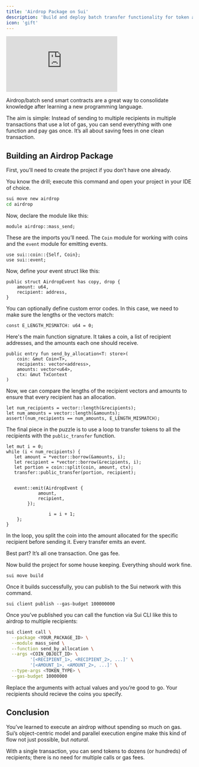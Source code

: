 ```yaml
---
title: 'Airdrop Package on Sui'
description: 'Build and deploy batch transfer functionality for token airdrops'
icon: 'gift'
---
```


<div style={{
    position: 'relative',
    width: '100%',
    paddingBottom: '56.25%', // 16:9 aspect ratio
    height: 0,
    overflow: 'hidden'
}}>
    <iframe
        src="https://www.youtube.com/embed/zJoK6Qj0pgE?list=PLwSqiyXKVkfVA5TXrPvnUXM6d07_zw8Ot"
        title="06 Let's Write an Airdrop Package"
        frameBorder="0"
        allow="accelerometer; autoplay; clipboard-write; encrypted-media; gyroscope; picture-in-picture; web-share"
        referrerPolicy="strict-origin-when-cross-origin"
        allowFullScreen
        style={{
            position: 'absolute',
            top: 0,
            left: 0,
            width: '100%',
            height: '100%'
        }}
    ></iframe>
</div>

Airdrop/batch send smart contracts are a great way to consolidate knowledge after learning a new programming language.

The aim is simple: Instead of sending to multiple recipients in multiple transactions that use a lot of gas, you can send everything with one function and pay gas once. It’s all about saving fees in one clean transaction.

## Building an Airdrop Package

First, you’ll need to create the project if you don’t have one already.

You know the drill; execute this command and open your project in your IDE of choice.

```bash [Terminal]
sui move new airdrop
cd airdrop
```

Now, declare the module like this:

```move [sui.move]
module airdrop::mass_send;
```

These are the imports you’ll need. The `Coin` module for working with coins and the `event` module for emitting events.

```move [sui.move]
use sui::coin::{Self, Coin};
use sui::event;
```

Now, define your event struct like this:

```move [sui.move]
public struct AirdropEvent has copy, drop {
    amount: u64,
    recipient: address,
}
```

You can optionally define custom error codes. In this case, we need to make sure the lengths or the vectors match:

```move [sui.move]
const E_LENGTH_MISMATCH: u64 = 0;
```

Here's the main function signature. It takes a coin, a list of recipient addresses, and the amounts each one should receive.

```move [sui.move]
public entry fun send_by_allocation<T: store>(
    coin: &mut Coin<T>,
    recipients: vector<address>,
    amounts: vector<u64>,
    ctx: &mut TxContext
)
```

Now, we can compare the lengths of the recipient vectors and amounts to ensure that every recipient has an allocation.

```move [sui.move]
let num_recipients = vector::length(&recipients);
let num_amounts = vector::length(&amounts);
assert!(num_recipients == num_amounts, E_LENGTH_MISMATCH);
```

The final piece in the puzzle is to use a loop to transfer tokens to all the recipients with the `public_transfer` function.

```move [sui.move]
let mut i = 0;
while (i < num_recipients) {
   let amount = *vector::borrow(&amounts, i);
   let recipient = *vector::borrow(&recipients, i);
   let portion = coin::split(coin, amount, ctx);
   transfer::public_transfer(portion, recipient);


   event::emit(AirdropEvent {
            amount,
            recipient,
        });

                i = i + 1;
    };
}
```

In the loop, you split the coin into the amount allocated for the specific recipient before sending it. Every transfer emits an event.

Best part? It’s all one transaction. One gas fee.

Now build the project for some house keeping. Everything should work fine.

```move [sui.move]
sui move build
```

Once it builds successfully, you can publish to the Sui network with this command.

```move [sui.move]
sui client publish --gas-budget 100000000
```

Once you’ve published you can call the function via Sui CLI like this to airdrop to multiple recipients:

```bash [Terminal]
sui client call \
  --package <YOUR_PACKAGE_ID> \
  --module mass_send \
  --function send_by_allocation \
  --args <COIN_OBJECT_ID> \
         '[<RECIPIENT_1>, <RECIPIENT_2>, ...]' \
         '[<AMOUNT_1>, <AMOUNT_2>, ...]' \
  --type-args <TOKEN_TYPE> \
  --gas-budget 10000000
```

Replace the arguments with actual values and you’re good to go. Your recipients should recieve the coins you specify.

## Conclusion

You’ve learned to execute an airdrop without spending so much on gas. Sui’s object-centric model and parallel execution engine make this kind of flow not just possible, but *natural*.

With a single transaction, you can send tokens to dozens (or hundreds) of recipients; there is no need for multiple calls or gas fees.